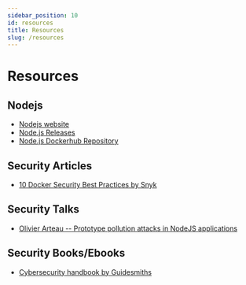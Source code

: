 ```yaml
---
sidebar_position: 10
id: resources
title: Resources
slug: /resources
---
```


# Resources

## Nodejs

- [Nodejs website](https://nodejs.org)
- [Node.js Releases](https://nodejs.org/en/about/releases)
- [Node.js Dockerhub Repository](https://hub.docker.com/_/node)
## Security Articles

- [10 Docker Security Best Practices by Snyk](https://snyk.io/blog/10-docker-image-security-best-practices/)

## Security Talks

- [Olivier Arteau -- Prototype pollution attacks in NodeJS applications](https://www.youtube.com/watch?v=LUsiFV3dsK8)

## Security Books/Ebooks

- [Cybersecurity handbook by Guidesmiths](https://guidesmiths.github.io/cybersecurity-handbook/)